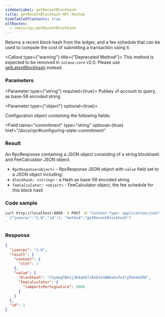 ```yaml
---
sidebarLabel: getRecentBlockhash
title: getRecentBlockhash RPC Method
hideTableOfContents: true
altRoutes:
  - /docs/rpc/getRecentBlockhash
---
```


Returns a recent block hash from the ledger, and a fee schedule that can be used
to compute the cost of submitting a transaction using it.

<Callout type={"warning"} title={"Deprecated Method"}>
  This method is expected to be removed in `solana-core` v2.0. Please use
  [getLatestBlockhash](/docs/rpc/http/getlatestblockhash) instead.
</Callout>

<DocSideBySide>

<DocLeftSide>

### Parameters

<Parameter type={"string"} required={true}>
  Pubkey of account to query, as base-58 encoded string
</Parameter>

<Parameter type={"object"} optional={true}>

Configuration object containing the following fields:

<Field
  name="commitment"
  type="string"
  optional={true}
  href="/docs/rpc#configuring-state-commitment"
></Field>

</Parameter>

### Result

An RpcResponse containing a JSON object consisting of a string blockhash and
FeeCalculator JSON object.

- `RpcResponse<object>` - RpcResponse JSON object with `value` field set to a
  JSON object including:
- `blockhash: <string>` - a Hash as base-58 encoded string
- `feeCalculator: <object>` - FeeCalculator object, the fee schedule for this
  block hash

</DocLeftSide>

<DocRightSide>

### Code sample

```bash
curl http://localhost:8899 -X POST -H "Content-Type: application/json" -d '
  {"jsonrpc":"2.0","id":1, "method":"getRecentBlockhash"}
'
```

### Response

```json
{
  "jsonrpc": "2.0",
  "result": {
    "context": {
      "slot": 1
    },
    "value": {
      "blockhash": "CSymwgTNX1j3E4qhKfJAUE41nBWEwXufoYryPbkde5RR",
      "feeCalculator": {
        "lamportsPerSignature": 5000
      }
    }
  },
  "id": 1
}
```

</DocRightSide>
</DocSideBySide>
